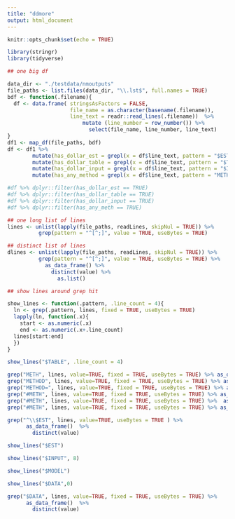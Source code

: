 ```yaml
---
title: "ddmore"
output: html_document
---
```


```r
knitr::opts_chunk$set(echo = TRUE)
```

```r
library(stringr)
library(tidyverse)
```


```r
## one big df

data_dir <- "./testdata/nmoutputs"
file_paths <- list.files(data_dir, "\\.lst$", full.names = TRUE)
bdf <- function(.filename){
  df <- data.frame( stringsAsFactors = FALSE,
                    file_name = as.character(basename(.filename)),  
                    line_text = readr::read_lines(.filename))  %>%    
                        mutate (line_number = row_number()) %>% 
                          select(file_name, line_number, line_text)
}
df1 <- map_df(file_paths, bdf)
df <- df1 %>% 
        mutate(has_dollar_est = grepl(x = df$line_text, pattern = "$EST", fixed = TRUE, useBytes = TRUE)) %>% 
        mutate(has_dollar_table = grepl(x = df$line_text, pattern = "$TABLE", fixed = TRUE, useBytes = TRUE)) %>% 
        mutate(has_dollar_input = grepl(x = df$line_text, pattern = "$INPUT", fixed = TRUE, useBytes = TRUE)) %>% 
        mutate(has_any_method = grepl(x = df$line_text, pattern = "METH", fixed = TRUE, useBytes = TRUE))

#df %>% dplyr::filter(has_dollar_est == TRUE)
#df %>% dplyr::filter(has_dollar_table == TRUE)
#df %>% dplyr::filter(has_dollar_input == TRUE)
#df %>% dplyr::filter(has_any_meth == TRUE)


```



```r
## one long list of lines
lines <- unlist(lapply(file_paths, readLines, skipNul = TRUE)) %>% 
          grep(pattern = "^[^;]", value = TRUE, useBytes = TRUE) 
```


```r
## distinct list of lines
dlines <- unlist(lapply(file_paths, readLines, skipNul = TRUE)) %>% 
          grep(pattern = "^[^;]", value = TRUE, useBytes = TRUE) %>% 
            as_data_frame() %>% 
              distinct(value) %>% 
                as.list()
```

```r
## show lines around grep hit

show_lines <- function(.pattern, .line_count = 4){
  ln <- grep(.pattern, lines, fixed = TRUE, useBytes = TRUE)
  lapply(ln, function(.x){
    start <- as.numeric(.x)
    end <- as.numeric(.x+.line_count)
  lines[start:end]
  })
}

show_lines("$TABLE", .line_count = 4)

```


```r
grep("METH", lines, value=TRUE, fixed = TRUE, useBytes = TRUE) %>% as_data_frame()  %>%  distinct(value)
grep("METHOD", lines, value=TRUE, fixed = TRUE, useBytes = TRUE) %>% as_data_frame()  %>%  distinct(value)
grep("METHOD=", lines, value=TRUE, fixed = TRUE, useBytes = TRUE) %>% as_data_frame()  %>%  distinct(value)
grep("#METH", lines, value=TRUE, fixed = TRUE, useBytes = TRUE) %>% as_data_frame()  %>%  distinct(value)
grep("#METH", lines, value=TRUE, fixed = TRUE, useBytes = TRUE) %>%  as_data_frame() %>% count()
grep("#METH", lines, value=TRUE, fixed = TRUE, useBytes = TRUE) %>% as_data_frame()  %>%  distinct(value)
```


```r
grep("^\\$EST", lines, value=TRUE, useBytes = TRUE ) %>% 
      as_data_frame()  %>%  
        distinct(value)
```


```r
show_lines("$EST")
```

```r
show_lines("$INPUT", 8)
```


```r
show_lines("$MODEL")
```


```r
show_lines("$DATA",0)

grep("$DATA", lines, value=TRUE, fixed = TRUE, useBytes = TRUE) %>% 
      as_data_frame()  %>%  
        distinct(value)
```



